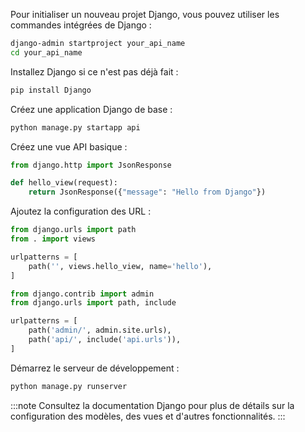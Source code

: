 Pour initialiser un nouveau projet Django, vous pouvez utiliser les commandes intégrées de Django :

```bash
django-admin startproject your_api_name
cd your_api_name
```

Installez Django si ce n'est pas déjà fait :

```bash
pip install Django
```

Créez une application Django de base :

```bash
python manage.py startapp api
```

Créez une vue API basique :

```py title="api/views.py"
from django.http import JsonResponse

def hello_view(request):
    return JsonResponse({"message": "Hello from Django"})
```

Ajoutez la configuration des URL :

```py title="api/urls.py"
from django.urls import path
from . import views

urlpatterns = [
    path('', views.hello_view, name='hello'),
]
```

```py title="your_api_name/urls.py"
from django.contrib import admin
from django.urls import path, include

urlpatterns = [
    path('admin/', admin.site.urls),
    path('api/', include('api.urls')),
]
```

Démarrez le serveur de développement :

```bash
python manage.py runserver
```

:::note
Consultez la documentation Django pour plus de détails sur la configuration des modèles, des vues et d'autres fonctionnalités.
:::
